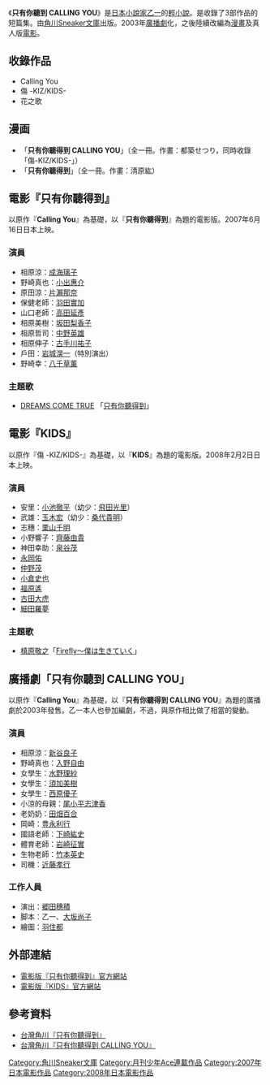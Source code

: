 {{Infobox animanga/Headerofja
|標題= 只有你聽到 CALLING YOU
|image=Callingyou.jpg
|size=150px
|caption=小說封面
|japanese= きみにしか聞こえない CALLING YOU
|kana= きみにしかきこえない コーリング・ユー
|romaji= Kimi ni Shika Kikoenai Calling You
|genre= 
}}
{{Infobox animanga/Novel
|輕小說= 是
|標題= 
|作者= [[乙一|乙一]]
|插圖= 
|出版社= {{flagicon|Japan}}[[角川Sneaker文庫|角川Sneaker文庫]]<br />{{flagicon|Hong Kong}}[[青春文化|青春文化]]
|連載雜誌= 
|冊數= 全1冊
}}
{{Infobox animanga/Manga
|標題= 只有你聽得到 CALLING YOU
|作者= [[乙一|乙一]]
|作畫= [[都筑せつり|都筑せつり]]
|出版社= {{flagicon|Japan}}[[角川書店|角川書店]]<br />{{flagicon|Taiwan}}[[台灣角川書店|台灣角川書店]]
|連載雜誌= 
|開始= 
|結束= 
|冊數= 全1卷
|話數= 
|其他= 「傷-KIZ/KIDS-」收錄
}}
{{Infobox animanga/Manga
|標題= 只有你聽得到
|作者= [[乙一|乙一]]
|作畫= [[清原紘|清原紘]]
|出版社= {{flagicon|Japan}}[[角川書店|角川書店]]<br />{{flagicon|Taiwan}}[[台灣角川書店|台灣角川書店]]
|連載雜誌= 
|開始= 
|結束= 
|冊數= 全1卷
|話數= 
}}
{{Infobox animanga/Footerofja}}
《'''只有你聽到 CALLING YOU'''》是[[日本|日本]][[小說家|小說家]][[乙一|乙一]]的[[輕小說|輕小說]]。是收錄了3部作品的短篇集。由[[角川Sneaker文庫|角川Sneaker文庫]]出版。2003年[[廣播劇|廣播劇]]化，之後陸續改編為[[漫畫|漫畫]]及真人版[[電影|電影]]。

== 收錄作品 ==
* Calling You 
* 傷 -KIZ/KIDS- 
* 花之歌 

== 漫画 ==
* 「'''只有你聽得到 CALLING YOU'''」（全一冊。作畫：都築せつり，同時收錄「傷-KIZ/KIDS-」）
* 「'''只有你聽得到'''」（全一冊。作畫：清原紘）

== 電影『只有你聽得到』 ==
{{Infobox Film
| name               = 只有你聽得到
| original_name      = きみにしか聞こえない
| image              = 
| caption            = 
| director           = [[荻島達也|荻島達也]]
| executive_producer = 
| producer           = [[松橋真三|松橋真三]]
| writer             = [[金杉弘子|金杉弘子]]
| starring           = [[成海璃子|成海璃子]]<br />[[小出惠介|小出惠介]]
| music              = 大谷幸
| cinematography     = 中山光一
| editing            = 森下博昭
| production_company =
| distributor        = Xanadu
| released           = {{JPN}}2007年6月16日
| runtime            = 107分
| country            = [[日本|日本]]
| language           = [[日語|日語]]
| budget             = 
| gross              =
| cn_name            = 
| hk_name            = 
| tw_name            = 
}}
以原作『'''Calling You'''』為基礎，以『'''只有你聽得到'''』為題的電影版。2007年6月16日日本上映。

=== 演員 ===
* 相原涼：[[成海璃子|成海璃子]]
* 野崎真也：[[小出惠介|小出惠介]]
* 原田涼：[[片瀨那奈|片瀨那奈]]
* 保健老師：[[羽田實加|羽田實加]]
* 山口老師：[[高田延彥|高田延彥]]
* 相原美樹：[[坂田梨香子|坂田梨香子]]
* 相原哲司：[[中野英雄|中野英雄]]
* 相原伸子：[[古手川祐子|古手川祐子]]
* 戶田：[[岩城滉一|岩城滉一]]（特別演出）
* 野崎幸：[[八千草薰|八千草薰]]

=== 主題歌 ===
* [[DREAMS_COME_TRUE|DREAMS COME TRUE]] 「[[只有你聽得到|只有你聽得到]]」

== 電影『KIDS』 ==
{{Infobox Film
| name               = 超感應
| original_name      = KIDS
| image              = 
| caption            = 
| director           = 荻島達也
| executive_producer = 
| producer           = 松橋真三、近藤正岳
| starring           = [[小池徹平|小池徹平]]<br />[[玉木宏|玉木宏]]<br />[[栗山千明|栗山千明]]
| music              = 池賴廣
| cinematography     = 中山光一
| editing            = 森下博昭
| production_company = 
| distributor        = [[東映|東映]]
| released           = {{JPN}}2008年2月2日
| runtime            = 109分
| country            = [[日本|日本]]
| language           = [[日語|日語]]
| budget             = 
| gross              =
| cn_name            = 
| hk_name            = 
| tw_name            = 
}}
以原作『傷 -KIZ/KIDS-』為基礎，以『'''KIDS'''』為題的電影版。2008年2月2日日本上映。

=== 演員 ===
* 安里：[[小池徹平|小池徹平]]（幼少：[[飛田光里|飛田光里]]）
* 武雄：[[玉木宏|玉木宏]]（幼少：[[桑代貴明|桑代貴明]]）
* 志穗：[[栗山千明|栗山千明]]
* 小野響子：[[齊藤由貴|齊藤由貴]]
* 神田幸助：[[泉谷茂|泉谷茂]]
* [[永岡佑|永岡佑]]
* [[仲野茂|仲野茂]]
* [[小倉史也|小倉史也]]
* [[福原遙|福原遙]]
* [[古田大虎|古田大虎]]
* [[細田羅夢|細田羅夢]]

=== 主題歌 ===
* [[槙原敬之|槙原敬之]]「[[Firefly〜僕は生きていく|Firefly〜僕は生きていく]]」

== 廣播劇「只有你聽到 CALLING YOU」 ==
以原作『'''Calling You'''』為基礎，以『'''只有你聽得到 CALLING YOU'''』為題的廣播劇於2003年發售。乙一本人也參加編劇，不過，與原作相比做了相當的變動。
=== 演員 ===
*相原涼：[[新谷良子|新谷良子]]
*野崎真也：[[入野自由|入野自由]]
*女學生：[[水野理紗|水野理紗]]
*女學生：[[須加美樹|須加美樹]]
*女學生：[[西原優子|西原優子]]
*小涼的母親：[[尾小平志津香|尾小平志津香]]
*老奶奶：[[田畑百合|田畑百合]]
*岡崎：[[豊永利行|豊永利行]]
*國語老師：[[下崎紘史|下崎紘史]]
*體育老師：[[岩崎征實|岩崎征實]]
*生物老師：[[竹本英史|竹本英史]]
*司機：[[近藤孝行|近藤孝行]]

=== 工作人員 ===
*演出：[[郷田穗積|郷田穗積]]
*脚本：乙一、[[大坂尚子|大坂尚子]]
*繪圖：[[羽住都|羽住都]]

== 外部連結 ==
* [http://www.kimikoe.jp/index.html 電影版『只有你聽得到』官方網站] {{Wayback|url=http://www.kimikoe.jp/index.html |date=20210202075811 }}
* [https://web.archive.org/web/20090315090457/http://www.kids-kiz.com/ 電影版『KIDS』官方網站]

== 參考資料 ==
* [https://web.archive.org/web/20081217095327/http://www.walkersnet.com.tw/details.asp?id=3579#Content1 台灣角川『只有你聽得到』]
* [http://www.walkersnet.com.tw/details.asp?id=1219# 台灣角川『只有你聽得到 CALLING YOU』]{{dead link|date=2018年2月 |bot=InternetArchiveBot |fix-attempted=yes }}

{{DEFAULTSORT:Kimi ni shika kikoenai}}

[[Category:角川Sneaker文庫|Category:角川Sneaker文庫]]
[[Category:月刊少年Ace連載作品|Category:月刊少年Ace連載作品]]
[[Category:2007年日本電影作品|Category:2007年日本電影作品]]
[[Category:2008年日本電影作品|Category:2008年日本電影作品]]